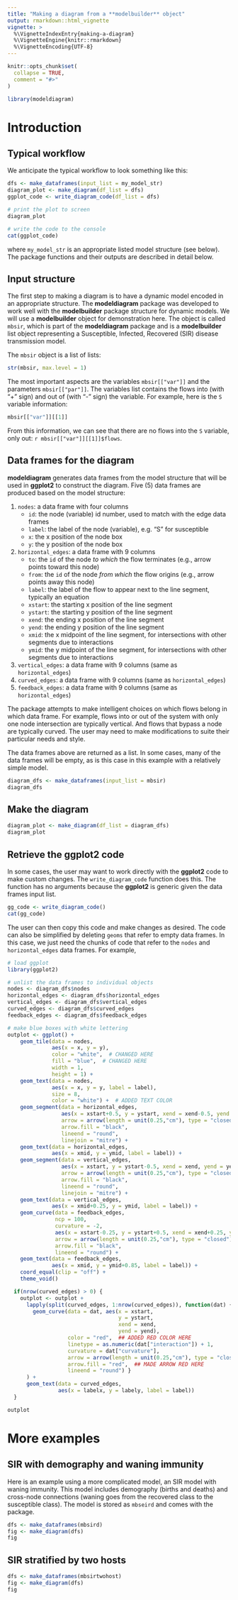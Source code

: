 ```yaml
---
title: "Making a diagram from a **modelbuilder** object"
output: rmarkdown::html_vignette
vignette: >
  %\VignetteIndexEntry{making-a-diagram}
  %\VignetteEngine{knitr::rmarkdown}
  %\VignetteEncoding{UTF-8}
---
```


```r
knitr::opts_chunk$set(
  collapse = TRUE,
  comment = "#>"
)
```

```r
library(modeldiagram)
```

# Introduction

## Typical workflow
We anticipate the typical workflow to look something like this:

```r
dfs <- make_dataframes(input_list = my_model_str)
diagram_plot <- make_diagram(df_list = dfs)
ggplot_code <- write_diagram_code(df_list = dfs)

# print the plot to screen
diagram_plot

# write the code to the console
cat(ggplot_code)
```

where `my_model_str` is an appropriate listed model structure (see below).
The package functions and their outputs are described in detail below.

## Input structure

The first step to making a diagram is to have a dynamic model encoded in an appropriate structure.
The **modeldiagram** package was developed to work well with the **modelbuilder** package structure for dynamic models.
We will use a **modelbuilder** object for demonstration here.
The object is called `mbsir`, which is part of the **modeldiagram** package and is a **modelbuilder** list object representing a Susceptible, Infected, Recovered (SIR) disease transmission model.

The `mbsir` object is a list of lists:

```r
str(mbsir, max.level = 1)
```

The most important aspects are the variables `mbsir[["var"]]` and the parameters `mbsir[["par"]]`.
The variables list contains the flows into (with "+" sign) and out of (with "-" sign) the variable.
For example, here is the `S` variable information:

```r
mbsir[["var"]][[1]]
```

From this information, we can see that there are no flows into the `S` variable, only out: ```r mbsir[["var"]][[1]]$flows```.

## Data frames for the diagram
**modeldiagram** generates data frames from the model structure that will be used in **ggplot2** to construct the diagram.
Five (5) data frames are produced based on the model structure:

1. `nodes`: a data frame with four columns
    * `id`: the node (variable) id number, used to match with the edge data frames
    * `label`: the label of the node (variable), e.g. "S" for susceptible
    * `x`: the x position of the node box
    * `y`: the y position of the node box
1. `horizontal_edges`: a data frame with 9 columns
    * `to`: the `id` of the node *to which* the flow terminates (e.g., arrow points toward this node)
    * `from`: the `id` of the node *from which* the flow origins (e.g., arrow points away this node)
    * `label`: the label of the flow to appear next to the line segment, typically an equation
    * `xstart`: the starting x position of the line segment
    * `ystart`: the starting y position of the line segment
    * `xend`: the ending x position of the line segment
    * `yend`: the ending y position of the line segment
    * `xmid`: the x midpoint of the line segment, for intersections with other segments due to interactions
    * `ymid`: the y midpoint of the line segment, for intersections with other segments due to interactions
1. `vertical_edges`: a data frame with 9 columns (same as `horizontal_edges`)
1. `curved_edges`: a data frame with 9 columns (same as `horizontal_edges`)
1. `feedback_edges`: a data frame with 9 columns (same as `horizontal_edges`)

The package attempts to make intelligent choices on which flows belong in which data frame.
For example, flows into or out of the system with only one node intersection are typically vertical.
And flows that bypass a node are typically curved.
The user may need to make modifications to suite their particular needs and style.

The data frames above are returned as a list.
In some cases, many of the data frames will be empty, as is this case in this example with a relatively simple model.

```r
diagram_dfs <- make_dataframes(input_list = mbsir)
diagram_dfs
```

## Make the diagram

```r
diagram_plot <- make_diagram(df_list = diagram_dfs)
diagram_plot
```

## Retrieve the ggplot2 code

In some cases, the user may want to work directly with the **ggplot2** code to make custom changes.
The `write_diagram_code` function does this.
The function has no arguments because the **ggplot2** is generic given the data frames input list.

```r
gg_code <- write_diagram_code()
cat(gg_code)
```

The user can then copy this code and make changes as desired.
The code can also be simplified by deleting `geoms` that refer to empty data frames.
In this case, we just need the chunks of code that refer to the `nodes` and `horizontal_edges` data frames.
For example,

```r
# load ggplot
library(ggplot2)

# unlist the data frames to individual objects
nodes <- diagram_dfs$nodes
horizontal_edges <- diagram_dfs$horizontal_edges
vertical_edges <- diagram_dfs$vertical_edges
curved_edges <- diagram_dfs$curved_edges
feedback_edges <- diagram_dfs$feedback_edges

# make blue boxes with white lettering
outplot <- ggplot() +
    geom_tile(data = nodes,
              aes(x = x, y = y),
              color = "white",  # CHANGED HERE
              fill = "blue",  # CHANGED HERE
              width = 1,
              height = 1) +
    geom_text(data = nodes,
              aes(x = x, y = y, label = label),
              size = 8,
              color = "white") +  # ADDED TEXT COLOR
    geom_segment(data = horizontal_edges,
                 aes(x = xstart+0.5, y = ystart, xend = xend-0.5, yend = yend),
                 arrow = arrow(length = unit(0.25,"cm"), type = "closed"),
                 arrow.fill = "black",
                 lineend = "round",
                 linejoin = "mitre") +
    geom_text(data = horizontal_edges,
              aes(x = xmid, y = ymid, label = label)) +
    geom_segment(data = vertical_edges,
                 aes(x = xstart, y = ystart-0.5, xend = xend, yend = yend+0.5),
                 arrow = arrow(length = unit(0.25,"cm"), type = "closed"),
                 arrow.fill = "black",
                 lineend = "round",
                 linejoin = "mitre") +
    geom_text(data = vertical_edges,
              aes(x = xmid+0.25, y = ymid, label = label)) +
    geom_curve(data = feedback_edges,
               ncp = 100,
               curvature = -2,
               aes(x = xstart-0.25, y = ystart+0.5, xend = xend+0.25, yend = yend+0.5),
               arrow = arrow(length = unit(0.25,"cm"), type = "closed"),
               arrow.fill = "black",
               lineend = "round") +
    geom_text(data = feedback_edges,
              aes(x = xmid, y = ymid+0.85, label = label)) +
    coord_equal(clip = "off") +
    theme_void()

  if(nrow(curved_edges) > 0) {
    outplot <- outplot +
      lapply(split(curved_edges, 1:nrow(curved_edges)), function(dat) {
        geom_curve(data = dat, aes(x = xstart,
                                   y = ystart,
                                   xend = xend,
                                   yend = yend),
                   color = "red",  ## ADDED RED COLOR HERE  
                   linetype = as.numeric(dat["interaction"]) + 1,
                   curvature = dat["curvature"],
                   arrow = arrow(length = unit(0.25,"cm"), type = "closed"),
                   arrow.fill = "red",  ## MADE ARROW RED HERE
                   lineend = "round") }
      ) +
      geom_text(data = curved_edges,
                aes(x = labelx, y = labely, label = label))
  }

outplot
```

# More examples

## SIR with demography and waning immunity

Here is an example using a more complicated model, an SIR model with waning immunity.
This model includes demography (births and deaths) and cross-node connections (waning goes from the recovered class to the susceptible class).
The model is stored as `mbseird` and comes with the package.

```r
dfs <- make_dataframes(mbsird)
fig <- make_diagram(dfs)
fig
```

## SIR stratified by two hosts

```r
dfs <- make_dataframes(mbsirtwohost)
fig <- make_diagram(dfs)
fig
```
